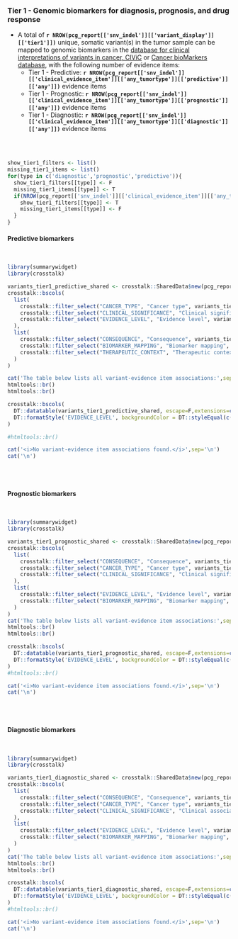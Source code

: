 
### Tier 1 - Genomic biomarkers for diagnosis, prognosis, and drug response {.tabset}

- A total of __`r NROW(pcg_report[['snv_indel']][['variant_display']][['tier1']])`__ unique, somatic variant(s) in the tumor sample can be mapped to genomic biomarkers in the [database for clinical interpretations of variants in cancer, CIViC](https://civic.genome.wustl.edu/#/home) or [Cancer bioMarkers database](https://www.cancergenomeinterpreter.org/biomarkers), with the following number of evidence items:
    * Tier 1 - Predictive: __`r NROW(pcg_report[['snv_indel']][['clinical_evidence_item']][['any_tumortype']][['predictive']][['any']])`__ evidence items
    * Tier 1 - Prognostic: __`r NROW(pcg_report[['snv_indel']][['clinical_evidence_item']][['any_tumortype']][['prognostic']][['any']])`__ evidence items
    * Tier 1 - Diagnostic: __`r NROW(pcg_report[['snv_indel']][['clinical_evidence_item']][['any_tumortype']][['diagnostic']][['any']])`__ evidence items

<br><br>

```r

show_tier1_filters <- list()
missing_tier1_items <- list()
for(type in c('diagnostic','prognostic','predictive')){
  show_tier1_filters[[type]] <- F
  missing_tier1_items[[type]] <- T
  if(NROW(pcg_report[['snv_indel']][['clinical_evidence_item']][['any_tumortype']][[type]][['any']]) > 0){
    show_tier1_filters[[type]] <- T
    missing_tier1_items[[type]] <- F
  }
}

```

#### Predictive biomarkers

<br>

```r
library(summarywidget)
library(crosstalk)

variants_tier1_predictive_shared <- crosstalk::SharedData$new(pcg_report[['snv_indel']][['clinical_evidence_item']][['any_tumortype']][['predictive']][['any']])
crosstalk::bscols(
  list(
    crosstalk::filter_select("CANCER_TYPE", "Cancer type", variants_tier1_predictive_shared, ~CANCER_TYPE),
    crosstalk::filter_select("CLINICAL_SIGNIFICANCE", "Clinical significance", variants_tier1_predictive_shared, ~CLINICAL_SIGNIFICANCE),
    crosstalk::filter_select("EVIDENCE_LEVEL", "Evidence level", variants_tier1_predictive_shared, ~EVIDENCE_LEVEL)
  ),
  list(
    crosstalk::filter_select("CONSEQUENCE", "Consequence", variants_tier1_predictive_shared, ~CONSEQUENCE),
    crosstalk::filter_select("BIOMARKER_MAPPING", "Biomarker mapping", variants_tier1_predictive_shared, ~BIOMARKER_MAPPING),
    crosstalk::filter_select("THERAPEUTIC_CONTEXT", "Therapeutic context", variants_tier1_predictive_shared, ~THERAPEUTIC_CONTEXT)
  )
)

cat('The table below lists all variant-evidence item associations:',sep='\n')
htmltools::br()
htmltools::br()

crosstalk::bscols(
  DT::datatable(variants_tier1_predictive_shared, escape=F,extensions=c("Buttons","Responsive"), width = "100%",options=list(buttons = c('csv','excel'),dom = 'Bfrtip')) %>%
  DT::formatStyle('EVIDENCE_LEVEL', backgroundColor = DT::styleEqual(c('A: Validated','A: FDA/NCCN/ELN guidelines','B: Clinical evidence','B1: Clinical evidence: late trials','B2: Clinical evidence: early trials','C: Case study','D: Preclinical evidence','E: Indirect evidence'), c("#009E73","#009E73","#56B4E9", "#56B4E9","#56B4E9","#0072B2","#E69F00", "#F0E442")))
)

#htmltools::br()

```

```r
cat('<i>No variant-evidence item associations found.</i>',sep='\n')
cat('\n')
```

<br><br>

#### Prognostic biomarkers

<br>

```r

library(summarywidget)
library(crosstalk)

variants_tier1_prognostic_shared <- crosstalk::SharedData$new(pcg_report[['snv_indel']][['clinical_evidence_item']][['any_tumortype']][['prognostic']][['any']])
crosstalk::bscols(
  list(
    crosstalk::filter_select("CONSEQUENCE", "Consequence", variants_tier1_prognostic_shared, ~CONSEQUENCE),
    crosstalk::filter_select("CANCER_TYPE", "Cancer type", variants_tier1_prognostic_shared, ~CANCER_TYPE),
    crosstalk::filter_select("CLINICAL_SIGNIFICANCE", "Clinical significance", variants_tier1_prognostic_shared, ~CLINICAL_SIGNIFICANCE)
  ),
  list(
    crosstalk::filter_select("EVIDENCE_LEVEL", "Evidence level", variants_tier1_prognostic_shared, ~EVIDENCE_LEVEL),
    crosstalk::filter_select("BIOMARKER_MAPPING", "Biomarker mapping", variants_tier1_prognostic_shared, ~BIOMARKER_MAPPING)
  )
)
cat('The table below lists all variant-evidence item associations:',sep='\n')
htmltools::br()
htmltools::br()

crosstalk::bscols(
  DT::datatable(variants_tier1_prognostic_shared, escape=F,extensions=c("Buttons","Responsive"), width = "100%",options=list(buttons = c('csv','excel'),dom = 'Bfrtip')) %>%
  DT::formatStyle('EVIDENCE_LEVEL', backgroundColor = DT::styleEqual(c('A: Validated','A: FDA/NCCN/ELN guidelines','B: Clinical evidence','B1: Clinical evidence: late trials','B2: Clinical evidence: early trials','C: Case study','D: Preclinical evidence','E: Indirect evidence'), c("#009E73","#009E73","#56B4E9", "#56B4E9","#56B4E9","#0072B2","#E69F00", "#F0E442")))
)
#htmltools::br()

```

```r
cat('<i>No variant-evidence item associations found.</i>',sep='\n')
cat('\n')
```

<br><br>

#### Diagnostic biomarkers

<br>

```r

library(summarywidget)
library(crosstalk)

variants_tier1_diagnostic_shared <- crosstalk::SharedData$new(pcg_report[['snv_indel']][['clinical_evidence_item']][['any_tumortype']][['diagnostic']][['any']])
crosstalk::bscols(
  list(
    crosstalk::filter_select("CONSEQUENCE", "Consequence", variants_tier1_diagnostic_shared, ~CONSEQUENCE),
    crosstalk::filter_select("CANCER_TYPE", "Cancer type", variants_tier1_diagnostic_shared, ~CANCER_TYPE),
    crosstalk::filter_select("CLINICAL_SIGNIFICANCE", "Clinical association", variants_tier1_diagnostic_shared, ~CLINICAL_SIGNIFICANCE)
  ),
  list(
    crosstalk::filter_select("EVIDENCE_LEVEL", "Evidence level", variants_tier1_diagnostic_shared, ~EVIDENCE_LEVEL),
    crosstalk::filter_select("BIOMARKER_MAPPING", "Biomarker mapping", variants_tier1_diagnostic_shared, ~BIOMARKER_MAPPING)
  )
)
cat('The table below lists all variant-evidence item associations:',sep='\n')
htmltools::br()
htmltools::br()

crosstalk::bscols(
  DT::datatable(variants_tier1_diagnostic_shared, escape=F,extensions=c("Buttons","Responsive"), width = "100%",options=list(buttons = c('csv','excel'),dom = 'Bfrtip')) %>%
  DT::formatStyle('EVIDENCE_LEVEL', backgroundColor = DT::styleEqual(c('A: Validated','A: FDA/NCCN/ELN guidelines','B: Clinical evidence','B1: Clinical evidence: late trials','B2: Clinical evidence: early trials','C: Case study','D: Preclinical evidence','E: Indirect evidence'), c("#009E73","#009E73","#56B4E9", "#56B4E9","#56B4E9","#0072B2","#E69F00", "#F0E442")))
)
#htmltools::br()

```

```r
cat('<i>No variant-evidence item associations found.</i>',sep='\n')
cat('\n')
```

<br><br>


